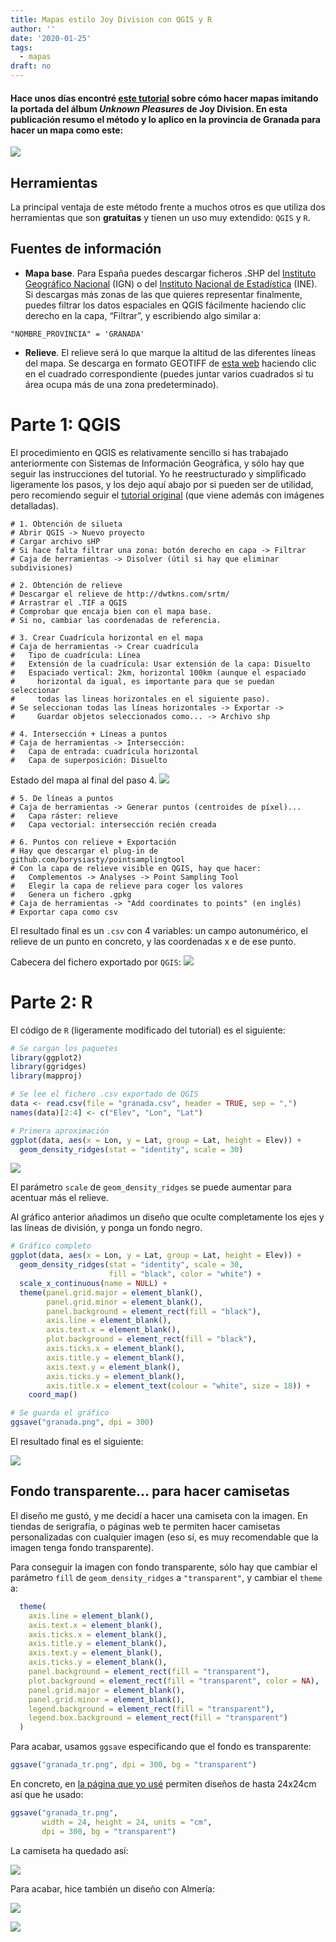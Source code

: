 ```yaml
---
title: Mapas estilo Joy Division con QGIS y R
author: ''
date: '2020-01-25'
tags:
  - mapas
draft: no
---
```


#### Hace unos días encontré [este tutorial](https://cartographicperspectives.org/index.php/journal/article/view/1536/1726) sobre cómo hacer mapas imitando la portada del álbum *Unknown Pleasures* de **Joy Division**. En esta publicación resumo el método y lo aplico en la provincia de Granada para hacer un mapa como este:

![](/posts/20200125_joy_division/granada.jpg)

## Herramientas

La principal ventaja de este método frente a muchos otros es que utiliza dos herramientas que son **gratuitas** y tienen un uso muy extendido: `QGIS` y  `R`.

## Fuentes de información

- **Mapa base**. Para España puedes descargar ficheros .SHP del [Instituto Geográfico Nacional](https://www.ign.es/web/ign/portal) (IGN) o del [Instituto Nacional de Estadística](https://ine.es/) (INE). Si descargas más zonas de las que quieres representar finalmente, puedes filtrar los datos espaciales en QGIS fácilmente haciendo clic derecho en la capa, "Filtrar", y escribiendo algo similar a:

```{}
"NOMBRE_PROVINCIA" = 'GRANADA'
```

- **Relieve**. El relieve será lo que marque la altitud de las diferentes líneas del mapa. Se descarga en formato GEOTIFF de [esta web](http://dwtkns.com/srtm/) haciendo clic en el cuadrado correspondiente (puedes juntar varios cuadrados si tu área ocupa más de una zona predeterminado).

# Parte 1: QGIS

El procedimiento en QGIS es relativamente sencillo si has trabajado anteriormente con Sistemas de Información Geográfica, y sólo hay que seguir las instrucciones del tutorial. Yo he reestructurado y simplificado ligeramente los pasos, y los dejo aquí abajo por si pueden ser de utilidad, pero recomiendo seguir el [tutorial original](https://cartographicperspectives.org/index.php/journal/article/view/1536/1726) (que viene además con imágenes detalladas).

```{}
# 1. Obtención de silueta
# Abrir QGIS -> Nuevo proyecto
# Cargar archivo sHP
# Si hace falta filtrar una zona: botón derecho en capa -> Filtrar
# Caja de herramientas -> Disolver (útil si hay que eliminar subdivisiones)

# 2. Obtención de relieve
# Descargar el relieve de http://dwtkns.com/srtm/
# Arrastrar el .TIF a QGIS
# Comprobar que encaja bien con el mapa base.
# Si no, cambiar las coordenadas de referencia.

# 3. Crear Cuadrícula horizontal en el mapa
# Caja de herramientas -> Crear cuadrícula
#   Tipo de cuadrícula: Línea
#   Extensión de la cuadrícula: Usar extensión de la capa: Disuelto
#   Espaciado vertical: 2km, horizontal 100km (aunque el espaciado
#     horizontal da igual, es importante para que se puedan seleccionar
#     todas las lineas horizontales en el siguiente paso).
# Se seleccionan todas las líneas horizontales -> Exportar ->
#     Guardar objetos seleccionados como... -> Archivo shp

# 4. Intersección + Líneas a puntos
# Caja de herramientas -> Intersección:
#   Capa de entrada: cuadrícula horizontal
#   Capa de superposición: Disuelto
```

Estado del mapa al final del paso 4.
![](/posts/20200125_joy_division/granada_qgis.png)

```{}
# 5. De líneas a puntos
# Caja de herramientas -> Generar puntos (centroides de píxel)...
#   Capa ráster: relieve
#   Capa vectorial: intersección recién creada

# 6. Puntos con relieve + Exportación
# Hay que descargar el plug-in de github.com/borysiasty/pointsamplingtool
# Con la capa de relieve visible en QGIS, hay que hacer:
#   Complementos -> Analyses -> Point Sampling Tool 
#   Elegir la capa de relieve para coger los valores
#   Genera un fichero .gpkg
# Caja de herramientas -> "Add coordinates to points" (en inglés)
# Exportar capa como csv
```

El resultado final es un `.csv` con 4 variables: un campo autonumérico, el relieve de un punto en concreto, y las coordenadas x e de ese punto.

Cabecera del fichero exportado por `QGIS`:
![](/posts/20200125_joy_division/granada_csv2.png)

# Parte 2: R

El código de `R` (ligeramente modificado del tutorial) es el siguiente:

```r
# Se cargan los paquetes
library(ggplot2)
library(ggridges)
library(mapproj)

# Se lee el fichero .csv exportado de QGIS
data <- read.csv(file = "granada.csv", header = TRUE, sep = ",")
names(data)[2:4] <- c("Elev", "Lon", "Lat")

# Primera aproximación
ggplot(data, aes(x = Lon, y = Lat, group = Lat, height = Elev)) +
  geom_density_ridges(stat = "identity", scale = 30)
```

![](/posts/20200125_joy_division/granada_previo.png)

El parámetro `scale` de `geom_density_ridges` se puede aumentar para acentuar más el relieve.

Al gráfico anterior añadimos un diseño que oculte completamente los ejes y las líneas de división, y ponga un fondo negro.

```r
# Gráfico completo
ggplot(data, aes(x = Lon, y = Lat, group = Lat, height = Elev)) +
  geom_density_ridges(stat = "identity", scale = 30,
                      fill = "black", color = "white") +
  scale_x_continuous(name = NULL) +
  theme(panel.grid.major = element_blank(),
        panel.grid.minor = element_blank(),
        panel.background = element_rect(fill = "black"),
        axis.line = element_blank(),
        axis.text.x = element_blank(),
        plot.background = element_rect(fill = "black"),
        axis.ticks.x = element_blank(),
        axis.title.y = element_blank(),
        axis.text.y = element_blank(),
        axis.ticks.y = element_blank(),
        axis.title.x = element_text(colour = "white", size = 18)) +
    coord_map()

# Se guarda el gráfico
ggsave("granada.png", dpi = 300)
```

El resultado final es el siguiente:

![](/posts/20200125_joy_division/granada.jpg)

## Fondo transparente... para hacer camisetas

El diseño me gustó, y me decidí a hacer una camiseta con la imagen. En tiendas de serigrafía, o páginas web te permiten hacer camisetas personalizadas con cualquier imagen (eso sí, es muy recomendable que la imagen tenga fondo transparente).

Para conseguir la imagen con fondo transparente, sólo hay que cambiar el parámetro `fill` de `geom_density_ridges` a `"transparent"`, y cambiar el `theme` a:

```r
  theme(
    axis.line = element_blank(),
    axis.text.x = element_blank(),
    axis.ticks.x = element_blank(),
    axis.title.y = element_blank(),
    axis.text.y = element_blank(),
    axis.ticks.y = element_blank(),
    panel.background = element_rect(fill = "transparent"), 
    plot.background = element_rect(fill = "transparent", color = NA), 
    panel.grid.major = element_blank(), 
    panel.grid.minor = element_blank(), 
    legend.background = element_rect(fill = "transparent"), 
    legend.box.background = element_rect(fill = "transparent")
  )
```

Para acabar, usamos `ggsave` especificando que el fondo es transparente:

```r
ggsave("granada_tr.png", dpi = 300, bg = "transparent")
```

En concreto, en [la página que yo usé](https://www.latostadora.com/) permiten diseños de hasta 24x24cm así que he usado:

```r
ggsave("granada_tr.png",
       width = 24, height = 24, units = "cm",
       dpi = 300, bg = "transparent")
```

La camiseta ha quedado así:

![](/posts/20200125_joy_division/granada_camiseta.jpg)

Para acabar, hice también un diseño con Almería:

![](/posts/20200125_joy_division/almeria.jpg)

![](/posts/20200125_joy_division/granada_almeria_camiseta.jpg)


